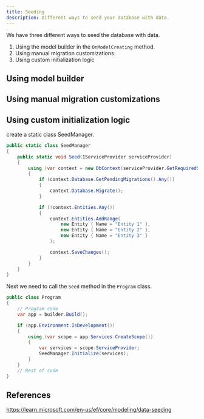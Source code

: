 ```yaml
---
title: Seeding
description: Different ways to seed your database with data.
---
```


We have three different ways to seed the database with data.
1. Using the model builder in the `OnModelCreating` method.
2. Using manual migration customizations
3. Using custom initialization logic

## Using model builder



## Using manual migration customizations

## Using custom initialization logic

create a static class SeedManager.

```csharp
public static class SeedManager
{
    public static void Seed(IServiceProvider serviceProvider)
    {
        using (var context = new DbContext(serviceProvider.GetRequiredService<DbContextOptions<DbContext>>()))
        {
            if (context.Database.GetPendingMigrations().Any())
            {
                context.Database.Migrate();
            }

            if (!context.Entities.Any())
            {
                context.Entities.AddRange(
                    new Entity { Name = "Entity 1" },
                    new Entity { Name = "Entity 2" },
                    new Entity { Name = "Entity 3" }
                );

                context.SaveChanges();
            }
        }
    }
}
```

Next we need to call the `Seed` method in the `Program` class.

```csharp
public class Program
{
    // Program code
    var app = builder.Build();

    if (app.Environment.IsDevelopment())
    {
        using (var scope = app.Services.CreateScope())
        {
            var services = scope.ServiceProvider;
            SeedManager.Initialize(services);
        }
    }
    // Rest of code
}
```



## References

https://learn.microsoft.com/en-us/ef/core/modeling/data-seeding
